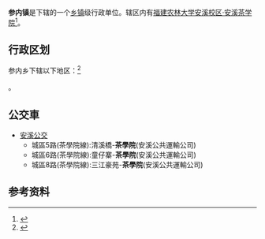 {{中国乡级行政区|35/05/24/200/000}}

'''参内镇'''是{{PRC admin/fullname|35/05/24/200/000|3}}下辖的一个[[乡镇|乡镇]]级行政单位。辖区内有[[福建农林大学安溪校区·安溪茶学院|福建农林大学安溪校区·安溪茶学院]]<ref>{{PRC admin/ref sgc|{{PRC admin/parent|35/05/24/200/000}}}}</ref>。

== 行政区划 ==

参内乡下辖以下地区：<ref>{{PRC admin/ref sgc|35/05/24/200/000}}</ref>

{{PRC admin/children|35/05/24/200/000}}。

==公交車==
*[[安溪公交|安溪公交]]
**城區5路(茶學院線):清溪橋-'''茶學院'''(安溪公共運輸公司)
**城區6路(茶學院線):童仔寨-'''茶學院'''(安溪公共運輸公司)
**城區8路(茶學院線):三江豪苑-'''茶學院'''(安溪公共運輸公司)

== 参考资料 ==

{{reflist}}

{{行政区划小作品}}
{{PRC admin/navcat|35/05/24/200/000}}